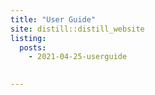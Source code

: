 ```yaml
---
title: "User Guide"
site: distill::distill_website
listing: 
  posts:
    - 2021-04-25-userguide
    

---
```


